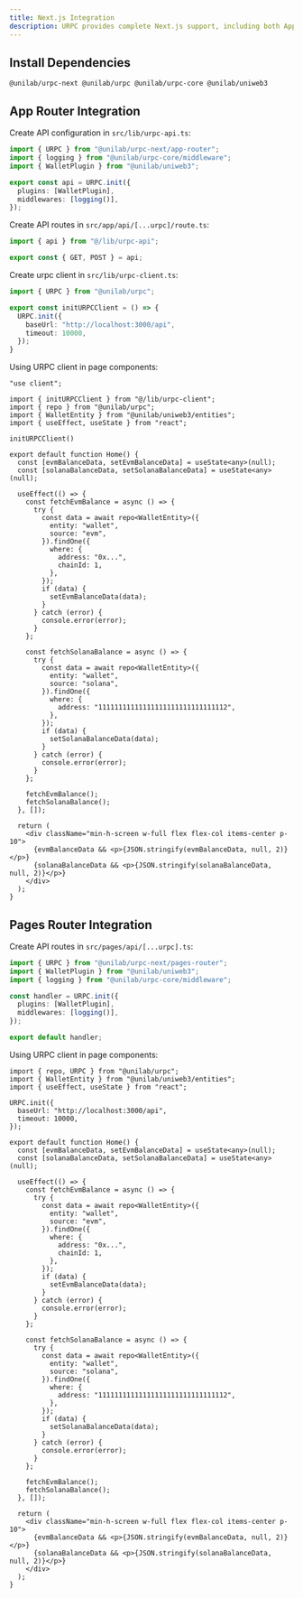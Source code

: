 ```yaml
---
title: Next.js Integration
description: URPC provides complete Next.js support, including both App Router and Pages Router routing methods. This guide will show you how to integrate URPC in Next.js projects.
---
```


## Install Dependencies

```package-install
@unilab/urpc-next @unilab/urpc @unilab/urpc-core @unilab/uniweb3
```

## App Router Integration

Create API configuration in `src/lib/urpc-api.ts`:

```typescript
import { URPC } from "@unilab/urpc-next/app-router";
import { logging } from "@unilab/urpc-core/middleware";
import { WalletPlugin } from "@unilab/uniweb3";

export const api = URPC.init({
  plugins: [WalletPlugin],
  middlewares: [logging()],
});
```

Create API routes in `src/app/api/[...urpc]/route.ts`:

```typescript
import { api } from "@/lib/urpc-api";

export const { GET, POST } = api;
```

Create urpc client in `src/lib/urpc-client.ts`:

```typescript
import { URPC } from "@unilab/urpc";

export const initURPCClient = () => {
  URPC.init({
    baseUrl: "http://localhost:3000/api",
    timeout: 10000,
  });
}
```

Using URPC client in page components:

```tsx
"use client";

import { initURPCClient } from "@/lib/urpc-client";
import { repo } from "@unilab/urpc";
import { WalletEntity } from "@unilab/uniweb3/entities";
import { useEffect, useState } from "react";

initURPCClient()

export default function Home() {
  const [evmBalanceData, setEvmBalanceData] = useState<any>(null);
  const [solanaBalanceData, setSolanaBalanceData] = useState<any>(null);

  useEffect(() => {
    const fetchEvmBalance = async () => {
      try {
        const data = await repo<WalletEntity>({
          entity: "wallet",
          source: "evm",
        }).findOne({
          where: {
            address: "0x...",
            chainId: 1,
          },
        });
        if (data) {
          setEvmBalanceData(data);
        }
      } catch (error) {
        console.error(error);
      }
    };

    const fetchSolanaBalance = async () => {
      try {
        const data = await repo<WalletEntity>({
          entity: "wallet",
          source: "solana",
        }).findOne({
          where: {
            address: "11111111111111111111111111111112",
          },
        });
        if (data) {
          setSolanaBalanceData(data);
        }
      } catch (error) {
        console.error(error);
      }
    };

    fetchEvmBalance();
    fetchSolanaBalance();
  }, []);

  return (
    <div className="min-h-screen w-full flex flex-col items-center p-10">
      {evmBalanceData && <p>{JSON.stringify(evmBalanceData, null, 2)}</p>}
      {solanaBalanceData && <p>{JSON.stringify(solanaBalanceData, null, 2)}</p>}
    </div>
  );
}
```

## Pages Router Integration

Create API routes in `src/pages/api/[...urpc].ts`:

```typescript
import { URPC } from "@unilab/urpc-next/pages-router";
import { WalletPlugin } from "@unilab/uniweb3";
import { logging } from "@unilab/urpc-core/middleware";

const handler = URPC.init({
  plugins: [WalletPlugin],
  middlewares: [logging()],
});

export default handler;
```

Using URPC client in page components:

```tsx
import { repo, URPC } from "@unilab/urpc";
import { WalletEntity } from "@unilab/uniweb3/entities";
import { useEffect, useState } from "react";

URPC.init({
  baseUrl: "http://localhost:3000/api",
  timeout: 10000,
});

export default function Home() {
  const [evmBalanceData, setEvmBalanceData] = useState<any>(null);
  const [solanaBalanceData, setSolanaBalanceData] = useState<any>(null);

  useEffect(() => {
    const fetchEvmBalance = async () => {
      try {
        const data = await repo<WalletEntity>({
          entity: "wallet",
          source: "evm",
        }).findOne({
          where: {
            address: "0x...",
            chainId: 1,
          },
        });
        if (data) {
          setEvmBalanceData(data);
        }
      } catch (error) {
        console.error(error);
      }
    };

    const fetchSolanaBalance = async () => {
      try {
        const data = await repo<WalletEntity>({
          entity: "wallet",
          source: "solana",
        }).findOne({
          where: {
            address: "11111111111111111111111111111112",
          },
        });
        if (data) {
          setSolanaBalanceData(data);
        }
      } catch (error) {
        console.error(error);
      }
    };

    fetchEvmBalance();
    fetchSolanaBalance();
  }, []);

  return (
    <div className="min-h-screen w-full flex flex-col items-center p-10">
      {evmBalanceData && <p>{JSON.stringify(evmBalanceData, null, 2)}</p>}
      {solanaBalanceData && <p>{JSON.stringify(solanaBalanceData, null, 2)}</p>}
    </div>
  );
}
```
